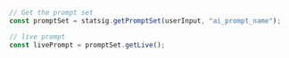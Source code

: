 ```jsx
// Get the prompt set
const promptSet = statsig.getPromptSet(userInput, "ai_prompt_name");

// live prompt
const livePrompt = promptSet.getLive();
```
